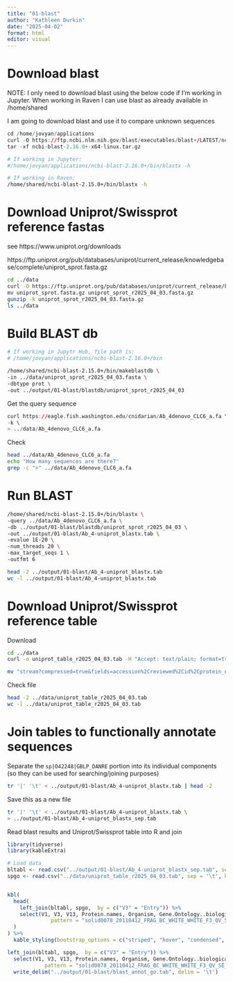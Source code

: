 ```yaml
---
title: "01-blast"
author: "Kathleen Durkin"
date: "2025-04-02"
format: html
editor: visual
---
```


# Download blast

NOTE: I only need to download blast using the below code if I'm working in Jupyter. When working in Raven I can use blast as already available in /home/shared

I am going to download blast and use it to compare unknown sequences

```r
cd /home/jovyan/applications
curl -O https://ftp.ncbi.nlm.nih.gov/blast/executables/blast+/LATEST/ncbi-blast-2.16.0+-x64-linux.tar.gz
tar -xf ncbi-blast-2.16.0+-x64-linux.tar.gz

```

```bash
# If working in Jupyter:
#/home/jovyan/applications/ncbi-blast-2.16.0+/bin/blastx -h

# If working in Raven:
/home/shared/ncbi-blast-2.15.0+/bin/blastx -h
```

# Download Uniprot/Swissprot reference fastas

see https://www.uniprot.org/downloads

https://ftp.uniprot.org/pub/databases/uniprot/current_release/knowledgebase/complete/uniprot_sprot.fasta.gz

```bash
cd ../data
curl -O https://ftp.uniprot.org/pub/databases/uniprot/current_release/knowledgebase/complete/uniprot_sprot.fasta.gz
mv uniprot_sprot.fasta.gz uniprot_sprot_r2025_04_03.fasta.gz
gunzip -k uniprot_sprot_r2025_04_03.fasta.gz
ls ../data
```

# Build BLAST db

```bash
# If working in Jupytr Hub, file path is:
# /home/jovyan/applications/ncbi-blast-2.16.0+/bin

/home/shared/ncbi-blast-2.15.0+/bin/makeblastdb \
-in ../data/uniprot_sprot_r2025_04_03.fasta \
-dbtype prot \
-out ../output/01-blast/blastdb/uniprot_sprot_r2025_04_03
```

Get the query sequence

```r
curl https://eagle.fish.washington.edu/cnidarian/Ab_4denovo_CLC6_a.fa \
-k \
> ../data/Ab_4denovo_CLC6_a.fa
```

Check

```bash
head ../data/Ab_4denovo_CLC6_a.fa
echo "How many sequences are there?"
grep -c ">" ../data/Ab_4denovo_CLC6_a.fa
```

# Run BLAST

```bash
/home/shared/ncbi-blast-2.15.0+/bin/blastx \
-query ../data/Ab_4denovo_CLC6_a.fa \
-db ../output/01-blast/blastdb/uniprot_sprot_r2025_04_03 \
-out ../output/01-blast/Ab_4-uniprot_blastx.tab \
-evalue 1E-20 \
-num_threads 20 \
-max_target_seqs 1 \
-outfmt 6
```

```bash
head -2 ../output/01-blast/Ab_4-uniprot_blastx.tab
wc -l ../output/01-blast/Ab_4-uniprot_blastx.tab
```

# Download Uniprot/Swissprot reference table

Download

```bash
cd ../data
curl -o uniprot_table_r2025_04_03.tab -H "Accept: text/plain; format=tsv" "https://rest.uniprot.org/uniprotkb/stream?compressed=true&fields=accession%2Creviewed%2Cid%2Cprotein_name%2Cgene_names%2Corganism_name%2Clength%2Cgo_p%2Cgo%2Cgo_id%2Cgo_c%2Cgo_f&format=tsv&query=%28*%29+AND+%28reviewed%3Atrue%29"

mv "stream?compressed=true&fields=accession%2Creviewed%2Cid%2Cprotein_name%2Cgene_names%2Corganism_name%2Clength%2Cgo_p%2Cgo%2Cgo_id%2Cgo_c%2Cgo_f&format=tsv&query=%28*%29+AND+%28reviewed%3Atrue%29" uniprot_table_r2025_04_03.tab
```

Check file

```bash
head -2 ../data/uniprot_table_r2025_04_03.tab
wc -l ../data/uniprot_table_r2025_04_03.tab
```

# Join tables to functionally annotate sequences

Separate the `sp|O42248|GBLP_DANRE` portion into its individual components (so they can be used for searching/joining purposes)

```bash
tr '|' '\t' < ../output/01-blast/Ab_4-uniprot_blastx.tab | head -2
```

Save this as a new file

```bash
tr '|' '\t' < ../output/01-blast/Ab_4-uniprot_blastx.tab \
> ../output/01-blast/Ab_4-uniprot_blastx_sep.tab
```

Read blast results and Uniprot/Swissprot table into R and join

```r
library(tidyverse)
library(kableExtra)

# Load data
bltabl <- read.csv("../output/01-blast/Ab_4-uniprot_blastx_sep.tab", sep = '\t', header = FALSE)
spgo <- read.csv("../data/uniprot_table_r2025_04_03.tab", sep = '\t', header = TRUE)


kbl(
  head(
    left_join(bltabl, spgo,  by = c("V3" = "Entry")) %>%
    select(V1, V3, V13, Protein.names, Organism, Gene.Ontology..biological.process., Gene.Ontology.IDs) %>% mutate(V1 = str_replace_all(V1, 
              pattern = "solid0078_20110412_FRAG_BC_WHITE_WHITE_F3_QV_SE_trimmed", replacement = "Ab"))
  )
) %>%
  kable_styling(bootstrap_options = c("striped", "hover", "condensed", "responsive"))

left_join(bltabl, spgo,  by = c("V3" = "Entry")) %>%
  select(V1, V3, V13, Protein.names, Organism, Gene.Ontology..biological.process., Gene.Ontology.IDs) %>% mutate(V1 = str_replace_all(V1, 
            pattern = "solid0078_20110412_FRAG_BC_WHITE_WHITE_F3_QV_SE_trimmed", replacement = "Ab")) %>%
  write_delim("../output/01-blast/blast_annot_go.tab", delim = '\t')

```
